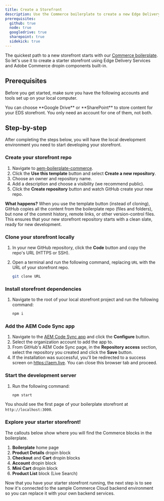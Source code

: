 ```yaml
---
title: Create a Storefront
description: Use the Commerce boilerplate to create a new Edge Delivery storefront project with dropins included.
prerequisites:
  github: true
  node: true
  googledrive: true
  sharepoint: true
  sidekick: true
---
```



The quickest path to a new storefront starts with our [Commerce boilerplate](https://github.com/hlxsites/boilerplate-commerce-dropins). So let's use it to create a starter storefront using Edge Delivery Services and Adobe Commerce dropin components built-in.

## Prerequisites

Before you get started, make sure you have the following accounts and tools set up on your local computer.

<Aside type="note" title="Choose One">
  You can choose **Google Drive** or **SharePoint** to store content for your EDS storefront. You
  only need an account for one of them, not both.
</Aside>

<CardGrid>
  <LinkCard
    noborder
    icon="github"
    title="GitHub"
    description="Sign into your GitHub account."
    href="https://github.com/login"
    rightIcon="external"
    target="_blank"
    rel="noopener noreferrer"
    aria-label="Link (opens in a new tab)"
  />
  <LinkCard
    noborder
    icon="node"
    title="Node.js"
    description="Verify your Node version (LTS)."
    href="https://nodejs.org/en"
    rightIcon="external"
    target="_blank"
    rel="noopener noreferrer"
    aria-label="Link (opens in a new tab)"
  />
  <LinkCard
    noborder
    icon="googledrive"
    title="Google Drive*"
    description="Create a Google Drive account."
    href="https://www.google.com/drive/"
    rightIcon="external"
    target="_blank"
    rel="noopener noreferrer"
    aria-label="Link (opens in a new tab)"
  />
  <LinkCard
    noborder
    icon="sharepoint"
    title="SharePoint*"
    description="Create a SharePoint account."
    href="https://www.microsoft.com/en-us/microsoft-365/sharepoint/collaboration/"
    rightIcon="external"
    target="_blank"
    rel="noopener noreferrer"
    aria-label="Link (opens in a new tab)"
  />
  <LinkCard
    noborder
    icon="sidekick"
    title="Sidekick"
    description="Install the Sidekick extension."
    href="https://chromewebstore.google.com/detail/aem-sidekick/ccfggkjabjahcjoljmgmklhpaccedipo"
    rightIcon="external"
    target="_blank"
    rel="noopener noreferrer"
    aria-label="Link (opens in a new tab)"
  />

</CardGrid>

## Step-by-step

After completing the steps below, you will have the local development environment you need to start developing your storefront.

<Tutorial>

### Create your storefront repo

1. Navigate to [aem-boilerplate-commerce](https://github.com/hlxsites/aem-boilerplate-commerce).
1. Click the **Use this template** button and select **Create a new repository**.
1. Choose an owner and repository name.
1. Add a description and choose a visibility (we recommend public).
1. Click the **Create repository** button and watch GitHub create your new repo.

**What happens?** When you use the template button (instead of cloning), GitHub copies all the content from the boilerplate repo (files and folders), but none of the commit history, remote links, or other version-control files. This ensures that your new storefront repository starts with a clean slate, ready for new development.

### Clone your storefront locally

1. In your new GitHub repository, click the **Code** button and copy the repo's URL (HTTPS or SSH).
1. Open a terminal and run the following command, replacing `URL` with the URL of your storefront repo.

   ```bash frame="none"
   git clone URL
   ```

### Install storefront dependencies

1. Navigate to the root of your local storefront project and run the following command:

   ```bash frame="none"
   npm i
   ```

### Add the AEM Code Sync app

1. Navigate to the [AEM Code Sync app](https://github.com/apps/aem-code-sync) and click the **Configure** button.
1. Select the organization account to add the app to.
1. From GitHub's AEM Code Sync page, in the **Repository access** section, select the repository you created and click the **Save** button.
1. If the installation was successful, you'll be redirected to a success screen on https://aem.live. You can close this browser tab and proceed.

### Start the development server

1. Run the following command:

   ```bash frame="none"
   npm start
   ```

You should see the first page of your boilerplate storefront at `http://localhost:3000`.

### Explore your starter storefront!

The callouts below show where you will find the Commerce blocks in the boilerplate.

</Tutorial>

<Screenshot src={BoilerplateHomePage} alt="Boilerplate Home Page" />

<Callouts>

1. **Boilerplate** home page
1. **Product Details** dropin block
1. **Checkout** and **Cart** dropin blocks
1. **Account** dropin block
1. **Mini Cart** dropin block
1. **Product List** block (Live Search)

</Callouts>

<Aside type="note" title="Next steps">
  Now that you have your starter storefront running, the next step is to see how it's connected to
  the sample Commerce Cloud backend environment so you can replace it with your own backend
  services.
</Aside>
